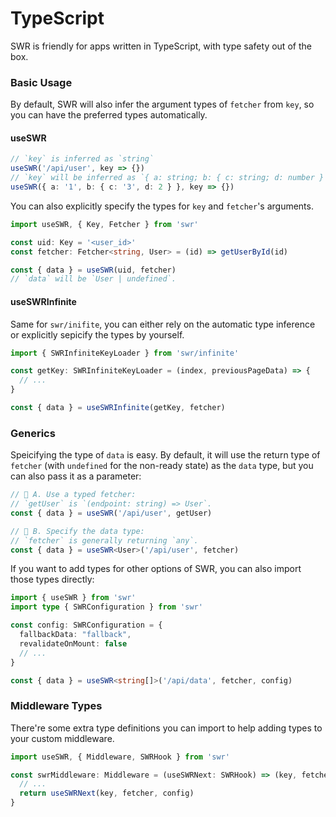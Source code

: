 # TypeScript

SWR is friendly for apps written in TypeScript, with type safety out of the box.

### Basic Usage

By default, SWR will also infer the argument types of `fetcher` from `key`, so you can have the preferred types automatically.

#### useSWR

```typescript
// `key` is inferred as `string`
useSWR('/api/user', key => {})
// `key` will be inferred as `{ a: string; b: { c: string; d: number } }`
useSWR({ a: '1', b: { c: '3', d: 2 } }, key => {})
```

You can also explicitly specify the types for `key` and `fetcher`'s arguments.

```typescript
import useSWR, { Key, Fetcher } from 'swr'

const uid: Key = '<user_id>'
const fetcher: Fetcher<string, User> = (id) => getUserById(id)

const { data } = useSWR(uid, fetcher)
// `data` will be `User | undefined`.
```


#### useSWRInfinite

Same for `swr/inifite`, you can either rely on the automatic type inference or explicitly sepicify the types by yourself.

```typescript
import { SWRInfiniteKeyLoader } from 'swr/infinite'

const getKey: SWRInfiniteKeyLoader = (index, previousPageData) => {
  // ...
}

const { data } = useSWRInfinite(getKey, fetcher)
```

### Generics

Speicifying the type of `data` is easy. By default, it will use the return type of `fetcher` (with `undefined` for the non-ready state) as the `data` type, but you can also pass it as a parameter:

```typescript
// 🔹 A. Use a typed fetcher:
// `getUser` is `(endpoint: string) => User`.
const { data } = useSWR('/api/user', getUser)

// 🔹 B. Specify the data type:
// `fetcher` is generally returning `any`.
const { data } = useSWR<User>('/api/user', fetcher)
```

If you want to add types for other options of SWR, you can also import those types directly:

```typescript
import { useSWR } from 'swr'
import type { SWRConfiguration } from 'swr'

const config: SWRConfiguration = {
  fallbackData: "fallback",
  revalidateOnMount: false
  // ...
}

const { data } = useSWR<string[]>('/api/data', fetcher, config)
```

### Middleware Types

There're some extra type definitions you can import to help adding types to your custom middleware.

```typescript
import useSWR, { Middleware, SWRHook } from 'swr'

const swrMiddleware: Middleware = (useSWRNext: SWRHook) => (key, fetcher, config) => {
  // ...
  return useSWRNext(key, fetcher, config)
}
```
